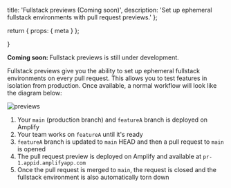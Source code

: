   title: 'Fullstack previews (Coming soon)',
  description:
    'Set up ephemeral fullstack environments with pull request previews.'
};

  return {
    props: {
      meta
    }
  };

}

<Callout info={true}>
  <b>Coming soon: </b>Fullstack previews is still under development.
</Callout>

Fullstack previews give you the ability to set up ephemeral fullstack environments on every pull request. This allows you to test features in isolation from production. Once available, a normal workflow will look like the diagram below:

![previews](/images/gen2/fullstack-branching/previews.png)

1. Your `main` (production branch) and `featureA` branch is deployed on Amplify
1. Your team works on `featureA` until it's ready
1. `featureA` branch is updated to `main` HEAD and then a pull request to `main` is opened
1. The pull request preview is deployed on Amplify and available at `pr-1.appid.amplifyapp.com`
1. Once the pull request is merged to `main`, the request is closed and the fullstack environment is also automatically torn down
